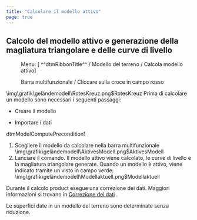 ```yaml
---
title: "Calcolare il modello attivo"
page: true
---
```

## Calcolo del modello attivo e generazione della magliatura triangolare e delle curve di livello
 <Menu> Menu: [ ^^dtmRibbonTitle^^ / Modello del terreno / Calcola modello attivo] </Menu> 
 <Menu>Barra multifunzionale / Cliccare sulla croce in campo rosso</Menu><Image>\img\grafik\geländemodell\RotesKreuz.png$RotesKreuz</Image>

<Success>
Prima di calcolare un modello sono necessari i seguenti passaggi:

- Creare il modello


- Importare i dati




 <Placeholder>dtmModelComputePrecondition1</Placeholder> 
</Success>



1. Scegliere il modello da calcolare nella barra multifunzionale<Image>\img\grafik\geländemodell\AktivesModell.png$AktivesModell</Image>
2. Lanciare il comando. Il modello attivo viene calcolato, le curve di livello e la magliatura triangolare generate. Quando un modello &#232; attivo, viene indicato tramite un visto in campo verde:<Image>\img\grafik\geländemodell\Modellaktuell.png$Modellaktuell</Image>



Durante il calcolo  <Placeholder>product</Placeholder> esegue una correzione dei dati. Maggiori informazioni si trovano in [Correzione dei dati](../gelaendemodell/bereinigung)
.

<Warning>
Le superfici date in un modello del terreno sono determinate senza riduzione.
</Warning>
